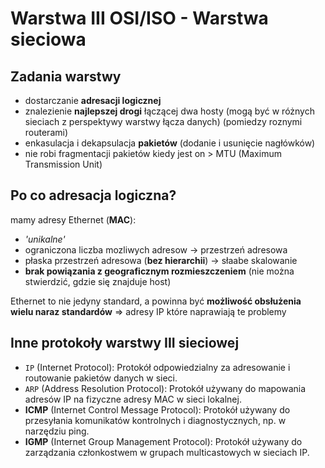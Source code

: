 # Warstwa III OSI/ISO - Warstwa sieciowa

## Zadania warstwy

- dostarczanie **adresacji logicznej**
- znalezienie **najlepszej drogi** łączącej dwa hosty (mogą być w różnych sieciach z perspektywy warstwy łącza danych) (pomiedzy roznymi routerami)
- enkasulacja i dekapsulacja **pakietów** (dodanie i usunięcie nagłówków)
- nie robi fragmentacji pakietów kiedy jest on > MTU (Maximum Transmission Unit)

## Po co adresacja logiczna?

mamy adresy Ethernet (**MAC**):

- _'unikalne'_
- ograniczona liczba mozliwych adresow -> przestrzeń adresowa
- płaska przestrzeń adresowa (**bez hierarchii**) -> słaabe skalowanie
- **brak powiązania z geograficznym rozmieszczeniem** (nie można stwierdzić, gdzie się znajduje host)

Ethernet to nie jedyny standard, a powinna być **możliwość obsłużenia wielu naraz standardów** => adresy IP które naprawiają te problemy

## Inne protokoły warstwy III sieciowej

- `IP` (Internet Protocol): Protokół odpowiedzialny za adresowanie i routowanie pakietów danych w sieci.
- `ARP` (Address Resolution Protocol): Protokół używany do mapowania adresów IP na fizyczne adresy MAC w sieci lokalnej.
- **ICMP** (Internet Control Message Protocol): Protokół używany do przesyłania komunikatów kontrolnych i diagnostycznych, np. w narzędziu ping.
- **IGMP** (Internet Group Management Protocol): Protokół używany do zarządzania członkostwem w grupach multicastowych w sieciach IP.
